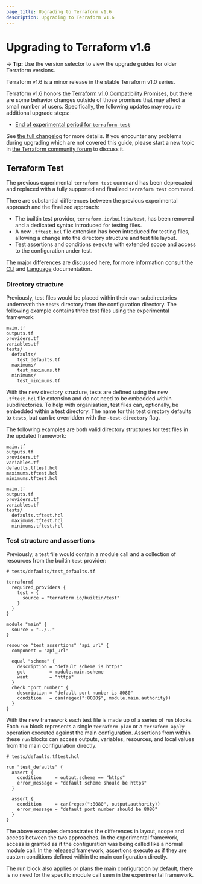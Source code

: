 ```yaml
---
page_title: Upgrading to Terraform v1.6
description: Upgrading to Terraform v1.6
---
```


# Upgrading to Terraform v1.6

-> **Tip:** Use the version selector to view the upgrade guides for older Terraform versions.

Terraform v1.6 is a minor release in the stable Terraform v1.0 series.

Terraform v1.6 honors the
[Terraform v1.0 Compatibility Promises](https://developer.hashicorp.com/terraform/language/v1-compatibility-promises),
but there are some behavior changes outside of those promises that may affect a
small number of users. Specifically, the following updates may require
additional upgrade steps:
* [End of experimental period for `terraform test`](#terraform-test)

See [the full changelog](https://github.com/hashicorp/terraform/blob/v1.6/CHANGELOG.md)
for more details. If you encounter any problems during upgrading which are not
covered this guide, please start a new topic in
[the Terraform community forum](https://discuss.hashicorp.com/c/terraform-core)
to discuss it.

## Terraform Test

The previous experimental `terraform test` command has been deprecated and replaced with a fully supported and finalized `terraform test` command.

There are substantial differences between the previous experimental approach and the finalized approach:

- The builtin test provider, `terraform.io/builtin/test`, has been removed and a dedicated syntax introduced for testing files.
- A new `.tftest.hcl` file extension has been introduced for testing files, allowing a change into the directory structure and test file layout.
- Test assertions and conditions execute with extended scope and access to the configuration under test.

The major differences are discussed here, for more information consult the [CLI](/terraform/cli/test) and [Language](/terraform/language/tests) documentation.

### Directory structure

Previously, test files would be placed within their own subdirectories underneath the `tests` directory from the configuration directory. The following example contains three test files using the experimental framework:

```
main.tf
outputs.tf
providers.tf
variables.tf
tests/
  defaults/
    test_defaults.tf
  maximums/
    test_maximums.tf
  minimums/
    test_minimums.tf
```

With the new directory structure, tests are defined using the new `.tftest.hcl` file extension and do not need to be embedded within subdirectories. To help with organisation, test files can, optionally, be embedded within a test directory. The name for this test directory defaults to `tests`, but can be overridden with the `-test-directory` flag.

The following examples are both valid directory structures for test files in the updated framework:

```
main.tf
outputs.tf
providers.tf
variables.tf
defaults.tftest.hcl
maximums.tftest.hcl
minimums.tftest.hcl
```

```
main.tf
outputs.tf
providers.tf
variables.tf
tests/
  defaults.tftest.hcl
  maximums.tftest.hcl
  minimums.tftest.hcl
```

### Test structure and assertions

Previously, a test file would contain a module call and a collection of resources from the builtin `test` provider:

```hcl
# tests/defaults/test_defaults.tf

terraform{
  required_providers {
    test = {
      source = "terraform.io/builtin/test"
    }
  }
}

module "main" {
  source = "../.."
}

resource "test_assertions" "api_url" {
  component = "api_url"

  equal "scheme" {
    description = "default scheme is https"
    got         = module.main.scheme
    want        = "https"
  }
  check "port_number" {
    description = "default port number is 8080"
    condition   = can(regex(":8080$", module.main.authority))
  }
}
```

With the new framework each test file is made up of a series of `run` blocks. Each `run` block represents a single `terraform plan` or a `terraform apply` operation executed against the main configuration. Assertions from within these `run` blocks can access outputs, variables, resources, and local values from the main configuration directly.

```hcl
# tests/defaults.tftest.hcl

run "test_defaults" {
  assert {
    condition     = output.scheme == "https"
    error_message = "default scheme should be https"
  }

  assert {
    condition     = can(regex(":8080", output.authority))
    error_message = "default port number should be 8080"
  }
}
```

The above examples demonstrates the differences in layout, scope and access between the two approaches. In the experimental framework, access is granted as if the configuration was being called like a normal module call. In the released framework, assertions execute as if they are custom conditions defined within the main configuration directly.

The run block also applies or plans the main configuration by default, there is no need for the specific module call seen in the experimental framework.
